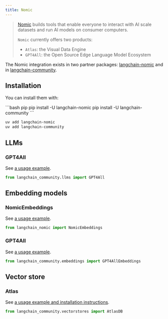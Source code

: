 ```yaml
---
title: Nomic
---
```


>[Nomic](https://www.nomic.ai/) builds tools that enable everyone to interact with AI scale datasets and run AI models on consumer computers.
>
>`Nomic` currently offers two products:
>
>- `Atlas`: the Visual Data Engine
>- `GPT4All`: the Open Source Edge Language Model Ecosystem

The Nomic integration exists in two partner packages: [langchain-nomic](https://pypi.org/project/langchain-nomic/)
and in [langchain-community](https://pypi.org/project/langchain-community/).

## Installation

You can install them with:

<CodeGroup>
```bash pip
pip install -U langchain-nomic
pip install -U langchain-community
```

```bash uv
uv add langchain-nomic
uv add langchain-community
```
</CodeGroup>

## LLMs

### GPT4All

See [a usage example](/oss/python/integrations/llms/gpt4all).

```python
from langchain_community.llms import GPT4All
```

## Embedding models

### NomicEmbeddings

See [a usage example](/oss/python/integrations/text_embedding/nomic).

```python
from langchain_nomic import NomicEmbeddings
```

### GPT4All

See [a usage example](/oss/python/integrations/text_embedding/gpt4all).

```python
from langchain_community.embeddings import GPT4AllEmbeddings
```

## Vector store

### Atlas

See [a usage example and installation instructions](/oss/python/integrations/vectorstores/atlas).

```python
from langchain_community.vectorstores import AtlasDB
```

